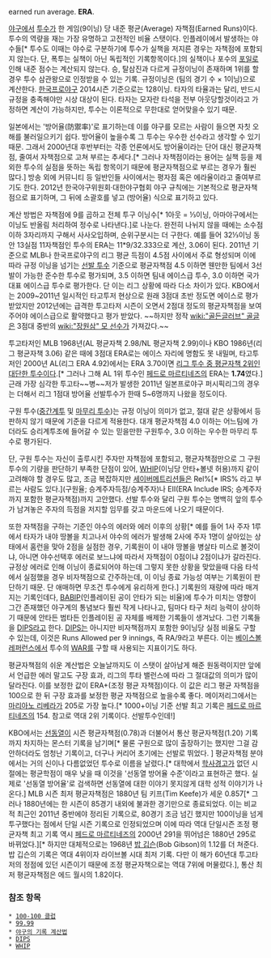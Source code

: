 earned run average. '''ERA'''. 

[[야구]]에서 [[투수]]가 한 게임(9이닝) 당 내준 평균(Average) 자책점(Earned Runs)이다. 투수의 역량을 재는 가장 유명하고 고전적인 비율 스탯이다. 인플레이에서 발생하는 야수들[* 투수도 이때는 야수로 구분하기에 투수가 실책을 저지른 경우는 자책점에 포함되지 않는다. 단, 폭투는 실책이 아닌 독립적인 기록항목이다.]의 실책이나 포수의 [[포일]]로 인해 내준 점수는 계산되지 않는다. 승, 탈삼진과 다르게 규정이닝이 존재하며 1위를 할 경우 투수 삼관왕으로 인정받을 수 있는 기록. 규정이닝은 (팀의 경기 수 × 1이닝)으로 계산한다. [[한국프로야구]] 2014시즌 기준으로는 128이닝. 타자의 타율과는 달리, 반드시 규정을 충족해야만 시상 대상이 된다. 타자는 모자란 타석을 전부 아웃당할것이라고 가정하면 계산이 가능하지만, 투수는 이론적으로 무한대로 얻어맞을수 있기 때문.

일본에서는 '방어율(防禦率)'로 표기하는데 이를 야구를 모르는 사람이 들으면 자칫 오해를 불러일으키기 쉽다. 방어율이 높을수록 그 투수는 우수한 선수라고 생각할 수 있기 때문. 그래서 2000년대 후반부터는 각종 언론에서도 방어율이라는 단어 대신 평균자책점, 줄여서 자책점으로 고쳐 부르는 추세다.[* 그러나 자책점이라는 용어는 실책 등을 제외한 투수의 실점을 뜻하는 독립 항목이기 때문에 평균자책점으로 부르는 경우가 훨씬 많다.] 방송 외에 커뮤니티 등 일반인들 사이에서는 평자점 혹은 에라율이라고 줄여부르기도 한다. 2012년 한국야구위원회·대한야구협회 야구 규칙에는 기본적으로 평균자책점으로 표기하며, 그 뒤에 소괄호를 넣고 (방어율) 식으로 표기하고 있다.

계산 방법은 자책점에 9를 곱하고 전체 투구 이닝수[* 1아웃 = ⅓이닝, 아마야구에서는 이닝도 반올림 처리하여 정수로 나타낸다.]로 나눈다. 완전히 나뉘지 않을 때에는 소수점 이하 3자리까지 구해서 사사오입하며, 순위구분시는 더 구한다. 예를 들어 32⅓이닝 동안 13실점 11자책점인 투수의 ERA는 11*9/32.333으로 계산, 3.06이 된다.
2011년 기준으로 MLB나 한국프로야구의 리그 평균 득점이 4.5점 사이에서 주로 형성되며 이에 따라 규정 이닝을 넘기는 [[선발 투수]] 기준으로 평균자책점 4.5 이하면 웬만한 팀에서 3선발이 가능한 준수한 투수로 평가되며, 3.5 이하면 팀내 에이스급 투수, 3.0 이하면 국가대표 에이스급 투수로 평가한다. 단 이는 리그 상황에 따라 다소 차이가 있다.
KBO에서는 2009~2011년 일시적인 타고투저 현상으로 원래 3점대 초반 정도면 에이스로 평가받았지만 2012년에는 급격한 투고타저 시즌이 오면서 2점대 정도의 평균자책점을 보여주어야 에이스급으로 활약했다고 평가 받았다. ~~하지만 정작 [[wiki:"골든글러브" 골글]]은 3점대 중반의 [[wiki:"장원삼" 모 선수]]가 가져갔다.~~

투고타저인 MLB 1968년(AL 평균자책 2.98/NL 평균자책 2.99)이나 KBO 1986년(리그 평균자책 3.06) 같은 때에 3점대 ERA로는 에이스 자리에 명함도 못 내밀며, 타고투저인 2000년 AL(리그 ERA 4.92)에서는 ERA 3.70이면 [[로저 클레멘스|리그 투수 중 평균자책 2위인 대단한 투수]]이다.[* 그러나 그해 AL 1위 투수인 [[페드로 마르티네즈]]의 ERA는 '''1.74'''였다.] 근래 가장 심각한 투고타~~병~~저가 발생한 2011년 일본프로야구 퍼시픽리그의 경우는 더해서 리그 1점대 방어율 선발투수가 한때 5~6명까지 나왔을 정도이다.

구원 투수([[중간계투]] 및 [[마무리 투수]])는 규정 이닝이 의미가 없고, 절대 같은 상황에서 등판하지 않기 때문에 기준을 다르게 적용한다. 대개 평균자책점 4.0 이하는 어느팀에 가더라도 승리계투조에 들어갈 수 있는 믿을만한 구원투수, 3.0 이하는 우수한 마무리 투수로 평가된다.

단, 구원 투수는 자신이 출루시킨 주자만 자책점에 포함되고, 평균자책점만으로 그 구원 투수의 기량을 판단하기 부족한 단점이 있어, [[WHIP]](이닝당 안타+볼넷 허용)까지 같이 고려해야 할 경우도 많고, 조금 복잡하지만 [[세이버메트리션]]들은 Rel%[* IRS% 라고 부르는 사람도 있다.](구원율; 승계주자득점/승계주자)나 EII(ERA Include IRS; 승계주자까지 포함한 평균자책점)까지 고안했다. 선발 투수와 달리 구원 투수는 명백히 앞의 투수가 남겨놓은 주자의 득점을 저지할 임무를 갖고 마운드에 나오기 때문이다.

또한 자책점을 구하는 기준인 야수의 에러와 에러 이후의 상황[* 예를 들어 1사 주자 1루에서 타자가 내야 땅볼을 치고나서 야수의 에러가 발생해 2사에 주자 1명이 살아있는 상태에서 홈런을 맞아 2점을 실점한 경우, 기록원이 이 내야 땅볼을 병살타 미스로 볼것이냐, 아니면 야수선택후 에러로 보느냐에 따라서 자책점이 0점이냐 2점이냐가 갈라진다. 규정상 에러로 인해 이닝이 종료되어야 하는데 그렇지 못한 상황을 맞았을때 다음 타석에서 실점했을 경우 비자책점으로 간주하는데, 이 이닝 종료 가능성 여부는 기록원이 판단하기 때문. 단 애매하면 무조건 투수에게 유리하게 한다.] 기록원의 재량에 따라 매겨지는 기록인데다, [[BABIP]](인플레이된 공이 안타가 되는 비율)에 투수가 미치는 영향이 그간 존재했던 야구계의 통념보다 훨씬 작게 나타나고, 팀마다 타구 처리 능력이 상이하기 때문에 안타든 범타든 인플레이된 공 자체를 배제한 기록들이 생겨났다. 그런 기록들을 [[DIPS]]라고 한다. [[DIPS]]는 아니지만 비자책점까지 포함한 9이닝당 실점 비율도 구할 수 있는데, 이것은 Runs Allowed per 9 innings, 즉 RA/9라고 부른다. 이는 [[베이스볼 레퍼런스]]에서 투수의 [[WAR]]를 구할 때 사용되는 지표이기도 하다.

평균자책점의 쉬운 계산법은 오늘날까지도 이 스탯이 살아남게 해준 원동력이지만 앞에서 언급한 에러 말고도 구장 효과, 리그의 투타 밸런스에 따라 그 절대값의 의미가 많이 달라진다. 이를 보정한 값이 ERA+(조정 평균 자책점)이다. 이 값은 리그 평균 자책점을 100으로 한 뒤 구장 효과를 보정한 평균 자책점으로 높을수록 좋다. 메이저리그에서는 [[마리아노 리베라]]가 205로 가장 높다.[* 1000+이닝 기준 선발 최고 기록은 [[페드로 마르티네즈]]의 154. 참고로 역대 2위 기록이다. 선발투수인데!]

KBO에서는 [[선동열]]이 시즌 평균자책점(0.78)과 더불어서 통산 평균자책점(1.20) 기록까지 차지하는 몬스터 기록을 남기며[* 물론 구원으로 많이 출장하기는 했지만 그걸 감안하더라도 엄청난 기록이고, 더구나 커리어 초기에는 선발로 뛰었다. ] 평균자책점 분야에서는 거의 신이나 다름없었던 투수로 이름을 날렸다.[* 대학에서 [[학사경고]]가 없던 시절에는 평균학점이 매우 낮을 때 이것을 '선동열 방어율 수준'이라고 표현하곤 했다. 실제로 '선동열 방어율'로 검색하면 선동열에 대한 이야기 못지않게 대학 성적 이야기가 나온다.] MLB 시즌 최저 평균자책점은 1880년 팀 키프(Tim Keefe)가 세운 0.857[* 그러나 1880년에는 한 시즌이 85경기 내외에 불과한 경기만으로 종료되었다. 이는 비교적 최근인 2011년 중반에야 정리된 기록으로, 80경기 조금 넘긴 했지만 100이닝을 넘게 투구했다는 점에서 단일 시즌 기록으로 인정되었으며 이에 따라 역대 단일시즌 조정 평균자책 최고 기록 역시 [[페드로 마르티네즈]]의 2000년 291을 뛰어넘은 1880년 295로 바뀌었다.][* 하지만 대체적으로는 1968년 [[밥 깁슨]](Bob Gibson)의 1.12를 더 쳐준다. 밥 깁슨의 기록은 역대 4위이자 라이브볼 시대 최저 기록. 다만 이 해가 60년대 투고타저의 정점에 있던 시즌이기 때문에 조정 평균자책으로는 역대 7위에 머물렀다.], 통산 최저 평균자책점은 에드 월시의 1.82이다.

=== 참조 항목 ===
 * [[100-100 클럽]]
 * [[99.99]]
 * [[야구의 기록 계산법]]
 * [[DIPS]]
 * [[WHIP]]
